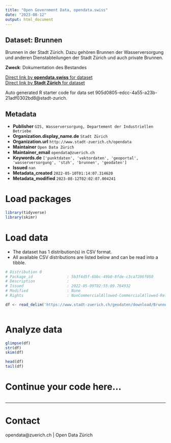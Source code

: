 ```yaml
---
title: "Open Government Data, opendata.swiss"
date: "2023-08-12"
output: html_document
---
```


## Dataset: Brunnen

Brunnen in der Stadt Zürich. Dazu gehören Brunnen der Wasserversorgung und anderen Dienstabteilungen der Stadt Zürich und auch private Brunnen.

**Zweck**: Dokumentation des Bestandes

[Direct link by **opendata.swiss** for dataset](https://opendata.swiss/de/dataset/brunnen2)<br>
[Direct link by **Stadt Zürich** for dataset](https://data.stadt-zuerich.ch/dataset/geo_brunnen)

Auto generated R starter code for data set 905d0805-edcc-4a55-a23b-21adf0302bd8@stadt-zurich.

## Metadata

- **Publisher** `GIS, Wasserversorgung, Departement der Industriellen Betriebe`
- **Organization.display_name.de** `Stadt Zürich`
- **Organization.url** `http://www.stadt-zuerich.ch/opendata`
- **Maintainer** `Open Data Zürich`
- **Maintainer_email** `opendata@zuerich.ch`
- **Keywords.de** `['punktdaten', 'vektordaten', 'geoportal', 'wasserversorgung', 'stzh', 'brunnen', 'geodaten']`
- **Issued** `nan`
- **Metadata_created** `2022-05-10T01:14:07.314620`
- **Metadata_modified** `2023-08-12T02:02:07.004241`


# Load packages

```r

library(tidyverse)
library(skimr)

```

# Load data

-   The dataset has 1 distribution(s) in CSV format.
-   All available CSV distributions are listed below and can be read into a tibble.

```r

# Distribution 0
# Package_id               : 5b3f4d5f-6bbc-49b0-8fde-c3ca7286f050
# Description              : 
# Issued                   : 2022-05-09T02:55:09.764932
# Modified                 : None
# Rights                   : NonCommercialAllowed-CommercialAllowed-ReferenceNotRequired

df <- read_delim('https://www.stadt-zuerich.ch/geodaten/download/Brunnen?format=10008')



```

# Analyze data

```r

glimpse(df)
str(df)
skim(df)

head(df)
tail(df)

```

# Continue your code here...

```r

```

------------------------------------------------------------------------

# Contact

opendata@zuerich.ch | Open Data Zürich
